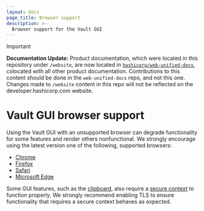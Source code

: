 ```yaml
---
layout: docs
page_title: Browser support
description: >-
  Browser support for the Vault GUI
---
```


> [!IMPORTANT]  
> **Documentation Update:** Product documentation, which were located in this repository under `/website`, are now located in [`hashicorp/web-unified-docs`](https://github.com/hashicorp/web-unified-docs), colocated with all other product documentation. Contributions to this content should be done in the `web-unified-docs` repo, and not this one. Changes made to `/website` content in this repo will not be reflected on the developer.hashicorp.com website.

# Vault GUI browser support

Using the Vault GUI with an unsupported browser can degrade functionality for
some features and render others nonfunctional. We strongly encourage using the
latest version one of the following, supported browsers:

- [Chrome](https://www.google.com/chrome)
- [Firefox](https://www.mozilla.org/firefox)
- [Safari](https://www.apple.com/safari)
- [Microsoft Edge](https://www.microsoft.com/edge)

Some GUI features, such as the
[clipboard](https://developer.mozilla.org/en-US/docs/Web/API/Clipboard), also
require a [secure context](https://developer.mozilla.org/en-US/docs/Web/Security/Secure_Contexts)
to function properly. We strongly recommend enabling TLS to ensure functionality
that requires a secure context behaves as expected.
